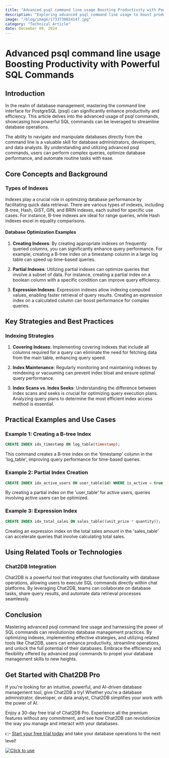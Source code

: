 ```yaml
---
title: "Advanced psql command line usage Boosting Productivity with Powerful SQL Commands"
description: "Exploring advanced psql command line usage to boost productivity with powerful SQL commands."
image: "/blog/image/1733738024147.jpg"
category: "Technical Article"
date: December 09, 2024
---
```


# Advanced psql command line usage Boosting Productivity with Powerful SQL Commands

## Introduction

In the realm of database management, mastering the command line interface for PostgreSQL (psql) can significantly enhance productivity and efficiency. This article delves into the advanced usage of psql commands, showcasing how powerful SQL commands can be leveraged to streamline database operations.

The ability to navigate and manipulate databases directly from the command line is a valuable skill for database administrators, developers, and data analysts. By understanding and utilizing advanced psql commands, users can perform complex queries, optimize database performance, and automate routine tasks with ease.

## Core Concepts and Background

### Types of Indexes

Indexes play a crucial role in optimizing database performance by facilitating quick data retrieval. There are various types of indexes, including B-tree, Hash, GiST, GIN, and BRIN indexes, each suited for specific use cases. For instance, B-tree indexes are ideal for range queries, while Hash indexes excel in equality comparisons.

#### Database Optimization Examples

1. **Creating Indexes**: By creating appropriate indexes on frequently queried columns, you can significantly enhance query performance. For example, creating a B-tree index on a timestamp column in a large log table can speed up time-based queries.

2. **Partial Indexes**: Utilizing partial indexes can optimize queries that involve a subset of data. For instance, creating a partial index on a boolean column with a specific condition can improve query efficiency.

3. **Expression Indexes**: Expression indexes allow indexing computed values, enabling faster retrieval of query results. Creating an expression index on a calculated column can boost performance for complex queries.

## Key Strategies and Best Practices

### Indexing Strategies

1. **Covering Indexes**: Implementing covering indexes that include all columns required for a query can eliminate the need for fetching data from the main table, enhancing query speed.

2. **Index Maintenance**: Regularly monitoring and maintaining indexes by reindexing or vacuuming can prevent index bloat and ensure optimal query performance.

3. **Index Scans vs. Index Seeks**: Understanding the difference between index scans and seeks is crucial for optimizing query execution plans. Analyzing query plans to determine the most efficient index access method is essential.

## Practical Examples and Use Cases

### Example 1: Creating a B-tree Index

```sql
CREATE INDEX idx_timestamp ON log_table(timestamp);
```

This command creates a B-tree index on the 'timestamp' column in the 'log_table', improving query performance for time-based queries.

### Example 2: Partial Index Creation

```sql
CREATE INDEX idx_active_users ON user_table(id) WHERE is_active = true;
```

By creating a partial index on the 'user_table' for active users, queries involving active users can be optimized.

### Example 3: Expression Index

```sql
CREATE INDEX idx_total_sales ON sales_table((unit_price * quantity));
```

Creating an expression index on the total sales amount in the 'sales_table' can accelerate queries that involve calculating total sales.

## Using Related Tools or Technologies

### Chat2DB Integration

Chat2DB is a powerful tool that integrates chat functionality with database operations, allowing users to execute SQL commands directly within chat platforms. By leveraging Chat2DB, teams can collaborate on database tasks, share query results, and automate data retrieval processes seamlessly.

## Conclusion

Mastering advanced psql command line usage and harnessing the power of SQL commands can revolutionize database management practices. By optimizing indexes, implementing effective strategies, and utilizing related tools like Chat2DB, users can enhance productivity, streamline operations, and unlock the full potential of their databases. Embrace the efficiency and flexibility offered by advanced psql commands to propel your database management skills to new heights.

## Get Started with Chat2DB Pro

If you're looking for an intuitive, powerful, and AI-driven database management tool, give Chat2DB a try! Whether you're a database administrator, developer, or data analyst, Chat2DB simplifies your work with the power of AI.

Enjoy a 30-day free trial of Chat2DB Pro. Experience all the premium features without any commitment, and see how Chat2DB can revolutionize the way you manage and interact with your databases.

👉 [Start your free trial today](https://chat2db.ai/pricing) and take your database operations to the next level!


[![Click to use](/image/blog/bg/chat2db.jpg)](https://chat2db.ai/)
